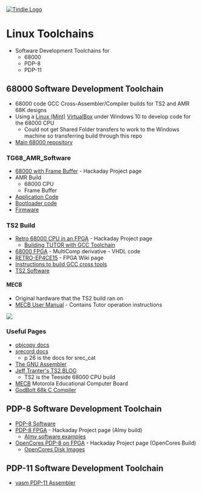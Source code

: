 <a href="https://www.tindie.com/stores/land_boards/"><img src="http://land-boards.com/blwiki/images/5/51/Tindie-mediums.png" alt="Tindie Logo"></img></a> 

= Linux Toolchains =

* Software Development Toolchains for
** 68000
** PDP-8
** PDP-11

== 68000 Software Development Toolchain ==

* 68000 code GCC Cross-Assembler/Compiler builds for TS2 and AMR 68K designs
* Using a [https://linuxmint.com/ Linux (Mint)] [https://www.virtualbox.org/ VirtualBox] under Windows 10 to develop code for the 68000 CPU
** Could not get Shared Folder transfers to work to the Windows machine so transferring build through this repo
* [https://github.com/douggilliland/Retro-Computers/tree/master/68000 Main 68000 repository]

=== TG68_AMR_Software ===

* [https://hackaday.io/project/174679-68k-cpu-with-frame-buffer-on-fpga 68000 with Frame Buffer] - Hackaday Project page
* AMR Build
** 68000 CPU
** Frame Buffer
* [https://github.com/douggilliland/Linux-68k/tree/master/TG68_AMR_Software/Apps Application Code]
* [https://github.com/douggilliland/Linux-68k/tree/master/TG68_AMR_Software/Bootloader_Firmware Bootloader code]
* [https://github.com/douggilliland/Linux-68k/tree/master/TG68_AMR_Software/Firmware_Common Firmware]

=== TS2 Build ===

* [https://hackaday.io/project/173678-retro-68000-cpu-in-an-fpga Retro 68000 CPU in an FPGA] - Hackaday Project page
** [https://hackaday.io/project/173678-retro-68000-cpu-in-an-fpga/log/182141-building-tutor-with-gcc-toolchain Building TUTOR with GCC Toolchain]
* [https://github.com/douggilliland/MultiComp/wiki 68000 FPGA] - MultiComp derivative - VHDL code
* [http://land-boards.com/blwiki/index.php?title=RETRO-EP4CE15 RETRO-EP4CE15] - FPGA Wiki page
* [https://github.com/douggilliland/Retro-Computers/tree/master/68000/Dev%20Tools/GCC_m68k-elf-toolchain Instructions to build GCC cross tools]
* [https://github.com/douggilliland/Linux-68k/tree/master/TS2 TS2 Software]

==== MECB ====

* Original hardware that the TS2 build ran on
* [https://raw.githubusercontent.com/douggilliland/Retro-Computers/master/68000/ReferenceDesigns/MECB/MecbManual.pdf MECB User Manual] - Contains Tutor operation instructions

<img src="https://raw.githubusercontent.com/douggilliland/Retro-Computers/master/68000/ReferenceDesigns/MECB/MECB-02.jpg"></img>

=== Useful Pages ===

* [https://sourceware.org/binutils/docs/binutils/objcopy.html objcopy docs]
* [https://github.com/douggilliland/Retro-Computers/blob/master/PC%20Tools/srecord/srecord-1.64.pdf srecord docs]
** p 26 is the docs for srec_cat
* [http://tigcc.ticalc.org/doc/gnuasm.html The GNU Assembler]
* [https://jefftranter.blogspot.com/2016/11/building-68000-single-board-computer.html Jeff Tranter's TS2 BLOG]
** TS2 is the Teeside 68000 CPU build
* [https://github.com/douggilliland/Retro-Computers/tree/master/68000/ReferenceDesigns/MECB MECB] Motorola Educational Computer Board
* [https://franke.ms/cex GodBolt 68k C Compiler]

== PDP-8 Software Development Toolchain ==

* [https://github.com/douggilliland/Linux-68k/tree/master/pdp8 PDP-8 Software]
* [https://hackaday.io/project/179357-pdp-8-fpga PDP-8 FPGA] - Hackaday Project page (Almy build)
** [https://github.com/douggilliland/Linux-68k/tree/master/pdp8/PDP8_Programs Almy software examples]
* [https://hackaday.io/project/180081-opencores-pdp-8-on-fpga OpenCores PDP-8 on FPGA] - Hackaday Project page (OpenCores Build)
** [https://github.com/douggilliland/Linux-68k/tree/master/pdp8/OpenCores_Disk_Images OpenCores Disk Images]

== PDP-11 Software Development Toolchain ==

* [https://github.com/douggilliland/Linux-68k/tree/master/vasm vasm PDP-11 Assembler]
